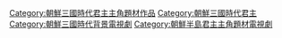 [[Category:朝鮮三國時代君主主角題材作品|Category:朝鮮三國時代君主主角題材作品]]
[[Category:朝鮮三國時代君主|Category:朝鮮三國時代君主]]
[[Category:朝鮮三國時代背景電視劇|Category:朝鮮三國時代背景電視劇]]
[[Category:朝鮮半島君主主角題材電視劇|Category:朝鮮半島君主主角題材電視劇]]